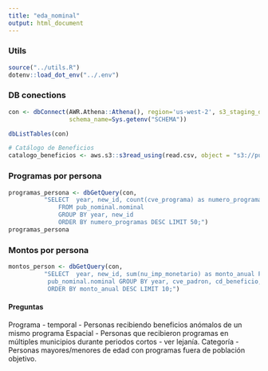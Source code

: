 ```yaml
---
title: "eda_nominal"
output: html_document
---
```


### Utils
```r
source("../utils.R")
dotenv::load_dot_env("../.env")

```


### DB conections
```r
con <- dbConnect(AWR.Athena::Athena(), region='us-west-2', s3_staging_dir=Sys.getenv("S3_DIR"),
                 schema_name=Sys.getenv("SCHEMA"))

dbListTables(con)

# Catálogo de Beneficios
catalogo_beneficios <- aws.s3::s3read_using(read.csv, object = "s3://pub-raw/diccionarios/catalogo_beneficio.csv")
```

###  Programas por persona

```r

programas_persona <- dbGetQuery(con, 
          "SELECT  year, new_id, count(cve_programa) as numero_programas 
              FROM pub_nominal.nominal 
              GROUP BY year, new_id 
              ORDER BY numero_programas DESC LIMIT 50;")
programas_persona
```


### Montos por persona

```r
montos_person <- dbGetQuery(con, 
          "SELECT  year, new_id, sum(nu_imp_monetario) as monto_anual FROM 
           pub_nominal.nominal GROUP BY year, cve_padron, cd_beneficio, new_id 
           ORDER BY monto_anual DESC LIMIT 10;")
```


#### Preguntas 
Programa - temporal
- Personas recibiendo beneficios anómalos de un mismo programa 
Espacial 
- Personas que recibieron programas en múltiples municipios durante periodos cortos - ver lejanía.
Categoría
- Personas mayores/menores de edad con programas fuera de población objetivo.

